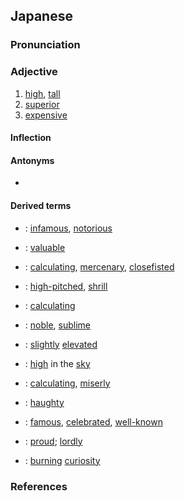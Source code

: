 ==Japanese==
{{ja-kanjitab|たか|sort=たかい|yomi=k}}

===Pronunciation===
{{ja-pron|たかい|acc=2|acc_ref=DJR,NHK}}
{{ja-ojad}}

===Adjective===
{{ja-adj|infl=i|たかい}}

# [[high]], [[tall]]
# [[superior]]
# [[expensive]]
#: {{synonyms|ja|高価|tr1=kōka}}
#: {{antonyms|ja|安い|tr1=yasui|安価|tr2=anka}}

====Inflection====
{{ja-i|たか}}

====Antonyms====
* {{sense|high; superior}} {{ja-r|低い|ひくい}}

====Derived terms====
{{der-top}}
* {{ja-r|悪%名%高い|あく%みょう%だかい}}: [[infamous]], [[notorious]]
* {{ja-r|価%値%高い|かち%た%かい}}: [[valuable]]
* {{ja-r|勘定高い|かんじょうだかい}}: [[calculating]], [[mercenary]], [[closefisted]]
* {{ja-r|甲%高%い|かん%だか%い}}: [[high-pitched]], [[shrill]]
* {{ja-r|計算高い|けいさんだかい}}: [[calculating]]
* {{ja-r|気%高い|け%だかい}}: [[noble]], [[sublime]]
* {{ja-r|小%高い|こ%だかい}}: [[slightly]] [[elevated]]
* {{ja-r|空高い|そらたかい}}: [[high]] in the [[sky]]
* {{ja-r|算盤高い|そろばんだかい}}: [[calculating]], [[miserly]]
* {{ja-r|頭が高い|ず が たかい}}: [[haughty]]
* {{ja-r|名%高%い|な%だか%い}}: [[famous]], [[celebrated]], [[well-known]]
* {{ja-r|誇り高い|ほこりたかい}}: [[proud]]; [[lordly]]
* {{ja-r|物%見%高い|もの%み%だかい}}: [[burning]] [[curiosity]]
{{der-bottom}}

===References===
<references/>